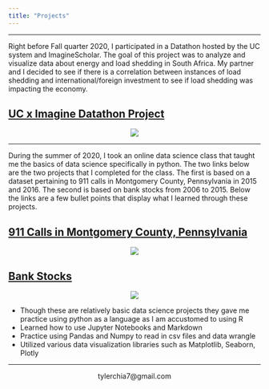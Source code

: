 ```yaml
---
title: "Projects"
---
```

*****

Right before Fall quarter 2020, I participated in a Datathon hosted by the UC system and ImagineScholar.  The goal of this project was to analyze and visualize data about energy and load shedding in South Africa.  My partner and I decided to see if there is a correlation between instances of load shedding and international/foreign investment to see if load shedding was impacting the economy.

## [UC x Imagine Datathon Project](https://deepnote.com/publish/f31d9b1e-b811-4010-8d3e-ce8e17f35adb)

<center>
![](./data/datathon.png)
</center>

*****
During the summer of 2020, I took an online data science class that taught me the basics of data science specifically in python.  The two links below are the two projects that I completed for the class.  The first is based on a dataset pertaining to 911 calls in Montgomery County, Pennsylvania in 2015 and 2016.  The second is based on bank stocks from 2006 to 2015.  Below the links are a few bullet points that display what I learned through these projects.

## [911 Calls in Montgomery County, Pennsylvania](https://tylerchia.github.io/Montgomery-County-911-Calls/)

<center>
![](./data/911_Calls.png)
</center>



## [Bank Stocks](https://tylerchia.github.io/bank-stocks-project/)

<center>
![](./data/30-day-avg.png)
</center>

- Though these are relatively basic data science projects they gave me practice using python as a language as I am accustomed to using R
- Learned how to use Jupyter Notebooks and Markdown
- Practice using Pandas and Numpy to read in csv files and data wrangle
- Utilized various data visualization libraries such as Matplotlib, Seaborn, Plotly

*****

<center>
tylerchia7@gmail.com
</center>
